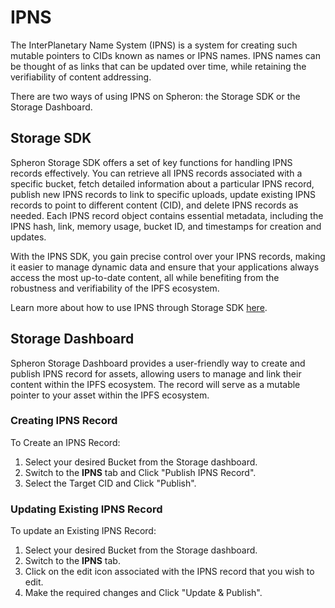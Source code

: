 
# IPNS

The InterPlanetary Name System (IPNS) is a system for creating such mutable pointers to CIDs known as names or IPNS names.
IPNS names can be thought of as links that can be updated over time, while retaining the verifiability of content addressing.

There are two ways of using IPNS on Spheron: the Storage SDK or the Storage Dashboard.

## Storage SDK

Spheron Storage SDK offers a set of key functions for handling IPNS records effectively. You can retrieve all IPNS records
associated with a specific bucket, fetch detailed information about a particular IPNS record, publish new IPNS records to link
to specific uploads, update existing IPNS records to point to different content (CID), and delete IPNS records as needed. Each IPNS
record object contains essential metadata, including the IPNS hash, link, memory usage, bucket ID, and timestamps for creation
and updates.

With the IPNS SDK, you gain precise control over your IPNS records, making it easier to manage dynamic data and ensure that
your applications always access the most up-to-date content, all while benefiting from the robustness and verifiability of the
IPFS ecosystem.

Learn more about how to use IPNS through Storage SDK [here](/sdk/storage/#ipns-records).

## Storage Dashboard

Spheron Storage Dashboard provides a user-friendly way to create and publish IPNS record for assets, allowing users to manage
and link their content within the IPFS ecosystem. The record will serve as a mutable pointer to your asset within the IPFS ecosystem.

### Creating IPNS Record

To Create an IPNS Record:

1. Select your desired Bucket from the Storage dashboard.
2. Switch to the **IPNS** tab and Click "Publish IPNS Record".
3. Select the Target CID and Click "Publish".

### Updating Existing IPNS Record

To update an Existing IPNS Record:

1. Select your desired Bucket from the Storage dashboard.
2. Switch to the **IPNS** tab.
3. Click on the edit icon associated with the IPNS record that you wish to edit.
4. Make the required changes and Click "Update & Publish".

<Navigation name="IPNS" />
